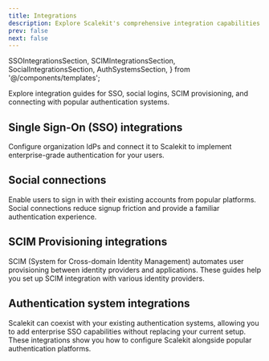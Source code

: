 ```yaml
---
title: Integrations
description: Explore Scalekit's comprehensive integration capabilities with SSO providers, social connections, SCIM provisioning, and authentication systems.
prev: false
next: false
---
```


  SSOIntegrationsSection,
  SCIMIntegrationsSection,
  SocialIntegrationsSection,
  AuthSystemsSection,
} from '@/components/templates';

Explore integration guides for SSO, social logins, SCIM provisioning, and connecting with popular authentication systems.

## Single Sign-On (SSO) integrations

 Configure organization IdPs and connect it to Scalekit to implement enterprise-grade authentication for your users.

<SSOIntegrationsSection />


## Social connections

Enable users to sign in with their existing accounts from popular platforms. Social connections reduce signup friction and provide a familiar authentication experience.

<SocialIntegrationsSection />

## SCIM Provisioning integrations

SCIM (System for Cross-domain Identity Management) automates user provisioning between identity providers and applications. These guides help you set up SCIM integration with various identity providers.

<SCIMIntegrationsSection />

## Authentication system integrations

Scalekit can coexist with your existing authentication systems, allowing you to add enterprise SSO capabilities without replacing your current setup. These integrations show you how to configure Scalekit alongside popular authentication platforms.

<AuthSystemsSection />

